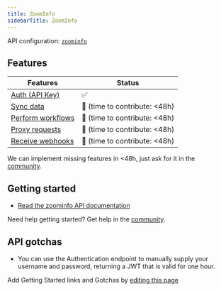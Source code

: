```yaml
---
title: ZoomInfo
sidebarTitle: ZoomInfo
---
```


API configuration: [`zoominfo`](https://nango.dev/providers.yaml)


## Features

| Features | Status |
| - | - |
| [Auth (API Key)](/integrate/guides/authorize-an-api) | ✅ |
| [Sync data](/integrate/guides/sync-data-from-an-api) |  🚫 (time to contribute: &lt;48h) |
| [Perform workflows](/integrate/guides/perform-workflows-with-an-api) |  🚫 (time to contribute: &lt;48h) |
| [Proxy requests](/integrate/guides/proxy-requests-to-an-api) |  🚫 (time to contribute: &lt;48h) |
| [Receive webhooks](/integrate/guides/receive-webhooks-from-an-api) | 🚫 (time to contribute: &lt;48h) |

<Tip>We can implement missing features in &lt;48h, just ask for it in the [community](https://nango.dev/slack).</Tip>

## Getting started

-   [Read the zoominfo API documentation](https://api-docs.zoominfo.com/#ea1ebd5d-8b4a-412f-a8c8-3d8b8e123407)

<Tip>Need help getting started? Get help in the [community](https://nango.dev/slack).</Tip>

## API gotchas

- You can use the Authentication endpoint to manually supply your username and password, returning a JWT that is valid for one hour.

<Note>Add Getting Started links and Gotchas by [editing this page](https://github.com/nangohq/nango/tree/master/docs-v2/integrations/all/zoominfo.mdx)</Note>
